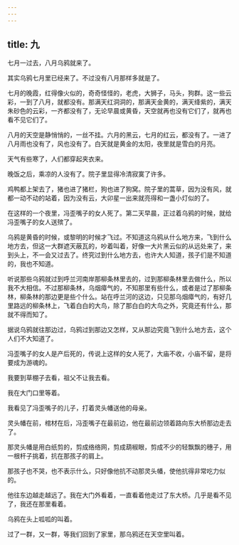 ```yaml
---
---
---
```

title: 九
---



七月一过去，八月乌鸦就来了。

其实乌鸦七月里已经来了。不过没有八月那样多就是了。

七月的晚霞，红得像火似的，奇奇怪怪的，老虎，大狮子，马头，狗群。这一些云彩，一到了八月，就都没有。那满天红洞洞的，那满天金黄的，满天绛紫的，满天朱砂色的云彩，一齐都没有了，无论早晨或黄昏，天空就再也没有它们了，就再也看不见它们了。

八月的天空是静悄悄的，一丝不挂。六月的黑云，七月的红云，都没有了。一进了八月雨也没有了，风也没有了。白天就是黄金的太阳，夜里就是雪白的月亮。

天气有些寒了，人们都穿起夹衣来。

晚饭之后，乘凉的人没有了。院子里显得冷清寂寞了许多。

鸡鸭都上架去了，猪也进了猪栏，狗也进了狗窝。院子里的蒿草，因为没有风，就都一动不动的站着，因为没有云，大卯星一出来就亮得和一盏小灯似的了。

在这样的一个夜里，冯歪嘴子的女人死了。第二天早晨，正过着乌鸦的时候，就给冯歪嘴子的女人送殡了。

乌鸦是黄昏的时候，或黎明的时候才飞过。不知道这乌鸦从什么地方来，飞到什么地方去，但这一大群遮天蔽瓦的，吵着叫着，好像一大片黑云似的从远处来了，来到头上，不一会又过去了。终究过到什么地方去，也许大人知道，孩子们是不知道的，我也不知道。

听说那些乌鸦就过到呼兰河南岸那柳条林里去的，过到那柳条林里去做什么，所以我不大相信。不过那柳条林，乌烟瘴气的，不知那里有些什么，或者是过了那柳条林，柳条林的那边更是些个什么。站在呼兰河的这边，只见那乌烟瘴气的，有好几里路远的柳条林上，飞着白白的大鸟，除了那白白的大鸟之外，究竟还有什么，那就不得而知了。

据说乌鸦就往那边过，乌鸦过到那边又怎样，又从那边究竟飞到什么地方去，这个人们不大知道了。

冯歪嘴子的女人是产后死的，传说上这样的女人死了，大庙不收，小庙不留，是将要成为游魂的。

我要到草棚子去看，祖父不让我去看。

我在大门口里等着。

我看见了冯歪嘴子的儿子，打着灵头幡送他的母亲。

灵头幡在前，棺材在后，冯歪嘴子在最前边，他在最前边领着路向东大桥那边走去了。

那灵头幡是用白纸剪的，剪成络络网，剪成葫椒眼，剪成不少的轻飘飘的穗子，用一根杆子挑着，抗在那孩子的肩上。

那孩子也不哭，也不表示什么，只好像他抗不动那灵头幡，使他抗得非常吃力似的。

他往东边越走越远了。我在大门外看着，一直看着他走过了东大桥。几乎是看不见了，我还在那里看着。

乌鸦在头上呱呱的叫着。

过了一群，又一群，等我们回到了家里，那乌鸦还在天空里叫着。